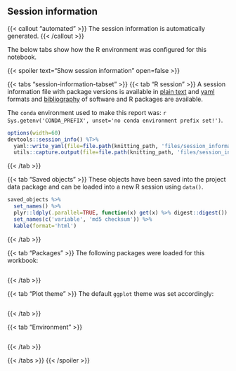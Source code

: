 <!-- Session information, automatically generated. Files for environment/knitr chunks are respecified.  -->
## Session information

{{< callout "automated" >}}
The session information is automatically generated.
{{< /callout >}}

The below tabs show how the R environment was configured for this notebook.

{{< spoiler text="Show session information" open=false >}}

{{< tabs "session-information-tabset" >}}
{{< tab "R session" >}}
A session information file with package versions is available in [plain text](files/session_information.txt) and [yaml](files/session_information.yaml) formats and [bibliography](files/bibliography.bib) of software and R packages are available.

The `conda` environment used to make this report was: ``r Sys.getenv('CONDA_PREFIX', unset='no conda environment prefix set!')``. 

```r
options(width=60)
devtools::session_info() %T>%
  yaml::write_yaml(file=file.path(knitting_path, 'files/session_information.yaml')) %>%
  utils::capture.output(file=file.path(knitting_path, 'files/session_information.txt'))
```
{{< /tab >}}

{{< tab "Saved objects" >}}
These objects have been saved into the project data package and can be loaded into a new R session using `data()`.

```r
saved_objects %>%
  set_names() %>%
  plyr::ldply(.parallel=TRUE, function(x) get(x) %>% digest::digest()) %>%
  set_names(c('variable', 'md5 checksum')) %>%
  kable(format='html')
```
{{< /tab >}}

{{< tab "Packages" >}}
The following packages were loaded for this workbook:

```r
```

<!-- For a complete list, with versions, see the files referenced above and the [bibliography](files/bibliography.bib) for citations. -->
{{< /tab >}}

{{< tab "Plot theme" >}}
The default `ggplot` theme was set accordingly:

```r
```
{{< /tab >}}

{{< tab "Environment" >}}
```r
```
{{< /tab >}}

{{< /tabs >}}
{{< /spoiler >}}

